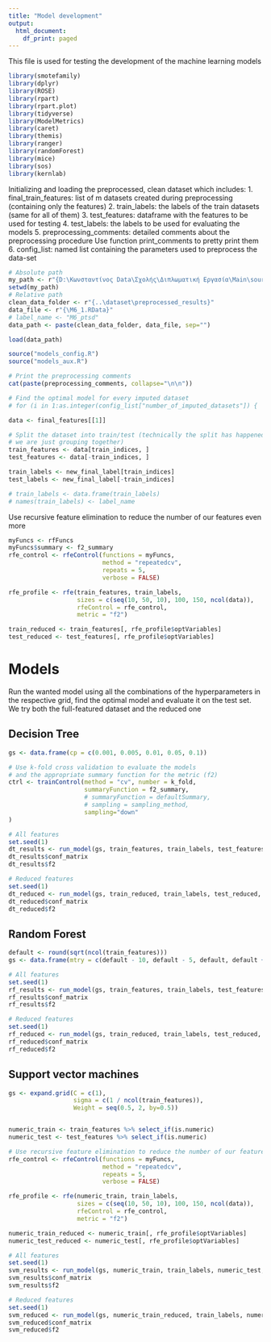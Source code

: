 ```yaml
---
title: "Model development"
output:
  html_document:
    df_print: paged
---
```


This file is used for testing the development of the machine learning models

```r
library(smotefamily)
library(dplyr)
library(ROSE)
library(rpart)
library(rpart.plot)
library(tidyverse)
library(ModelMetrics)
library(caret)
library(themis)
library(ranger)
library(randomForest)
library(mice)
library(sos)
library(kernlab)
```

Initializing and loading the preprocessed, clean dataset which includes:
  1. final_train_features: list of m datasets created during preprocessing (containing only the features)
  2. train_labels: the labels of the train datasets (same for all of them)
  3. test_features: dataframe with the features to be used for testing 
  4. test_labels: the labels to be used for evaluating the models
  5. preprocessing_comments: detailed comments about the preprocessing procedure Use function print_comments to pretty print them
  6. config_list: named list containing the parameters used to preprocess the data-set

```r

# Absolute path
my_path <- r"{D:\Κωνσταντίνος Data\Σχολής\Διπλωματική Εργασία\Main\source}"
setwd(my_path)
# Relative path
clean_data_folder <- r"{..\dataset\preprocessed_results}"
data_file <- r"{\M6_1.RData}"
# label_name <- "M6_ptsd"
data_path <- paste(clean_data_folder, data_file, sep="")

load(data_path)

source("models_config.R")
source("models_aux.R")

# Print the preprocessing comments
cat(paste(preprocessing_comments, collapse="\n\n"))

```

```r
# Find the optimal model for every imputed dataset
# for (i in 1:as.integer(config_list["number_of_imputed_datasets"]) {

data <- final_features[[1]]

# Split the dataset into train/test (technically the split has happened during the preprocessing,
# we are just grouping together)
train_features <- data[train_indices, ]
test_features <- data[-train_indices, ]

train_labels <- new_final_label[train_indices]
test_labels <- new_final_label[-train_indices]

# train_labels <- data.frame(train_labels)
# names(train_labels) <- label_name
```

Use recursive feature elimination to reduce the number of our features even more

```r
myFuncs <- rfFuncs
myFuncs$summary <- f2_summary
rfe_control <- rfeControl(functions = myFuncs,
                          method = "repeatedcv",
                          repeats = 5,
                          verbose = FALSE)

rfe_profile <- rfe(train_features, train_labels, 
                   sizes = c(seq(10, 50, 10), 100, 150, ncol(data)),
                   rfeControl = rfe_control,
                   metric = "f2")

train_reduced <- train_features[, rfe_profile$optVariables]
test_reduced <- test_features[, rfe_profile$optVariables]
```

# Models

Run the wanted model using all the combinations of the hyperparameters in the respective grid, find the optimal model and evaluate it on the test set. We try both the full-featured dataset and the reduced one

## Decision Tree

```r
gs <- data.frame(cp = c(0.001, 0.005, 0.01, 0.05, 0.1))

# Use k-fold cross validation to evaluate the models
# and the appropriate summary function for the metric (f2)
ctrl <- trainControl(method = "cv", number = k_fold,
                     summaryFunction = f2_summary,
                     # summaryFunction = defaultSummary,
                     # sampling = sampling_method,
                     sampling="down"
)

# All features
set.seed(1)
dt_results <- run_model(gs, train_features, train_labels, test_features, test_labels, method="rpart", ctrl)
dt_results$conf_matrix
dt_results$f2

# Reduced features
set.seed(1)
dt_reduced <- run_model(gs, train_reduced, train_labels, test_reduced, test_labels, method="rpart", ctrl)
dt_reduced$conf_matrix
dt_reduced$f2
```

## Random Forest

```r
default <- round(sqrt(ncol(train_features)))
gs <- data.frame(mtry = c(default - 10, default - 5, default, default + 5, default + 10, default + 20))

# All features
set.seed(1)
rf_results <- run_model(gs, train_features, train_labels, test_features, test_labels, method="rf", ctrl)
rf_results$conf_matrix
rf_results$f2

# Reduced features
set.seed(1)
rf_reduced <- run_model(gs, train_reduced, train_labels, test_reduced, test_labels, method="rf", ctrl)
rf_reduced$conf_matrix
rf_reduced$f2
```

## Support vector machines

```r
gs <- expand.grid(C = c(1),
                  sigma = c(1 / ncol(train_features)),
                  Weight = seq(0.5, 2, by=0.5))


numeric_train <- train_features %>% select_if(is.numeric)
numeric_test <- test_features %>% select_if(is.numeric)

# Use recursive feature elimination to reduce the number of our features even more
rfe_control <- rfeControl(functions = myFuncs,
                          method = "repeatedcv",
                          repeats = 5,
                          verbose = FALSE)

rfe_profile <- rfe(numeric_train, train_labels, 
                   sizes = c(seq(10, 50, 10), 100, 150, ncol(data)),
                   rfeControl = rfe_control,
                   metric = "f2")

numeric_train_reduced <- numeric_train[, rfe_profile$optVariables]
numeric_test_reduced <- numeric_test[, rfe_profile$optVariables]

# All features
set.seed(1)
svm_results <- run_model(gs, numeric_train, train_labels, numeric_test, test_labels, method="svmRadialWeights", ctrl)
svm_results$conf_matrix
svm_results$f2

# Reduced features
set.seed(1)
svm_reduced <- run_model(gs, numeric_train_reduced, train_labels, numeric_test_reduced, test_labels, method="svmRadialWeights", ctrl)
svm_reduced$conf_matrix
svm_reduced$f2
```
